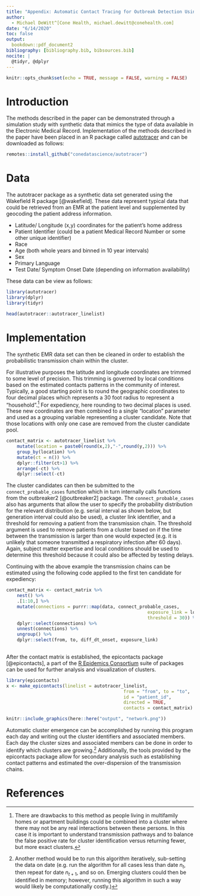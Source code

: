 ```yaml
---
title: "Appendix: Automatic Contact Tracing for Outbreak Detection Using Hospital Electronic Medical Record Data"
author: 
  - Michael DeWitt^[Cone Health, michael.dewitt@conehealth.com]
date: "6/14/2020"
toc: false
output: 
  bookdown::pdf_document2
bibliography: [bibliography.bib, bibsources.bib]
nocite: |
  @tidyr, @dplyr
---
```


```r
knitr::opts_chunk$set(echo = TRUE, message = FALSE, warning = FALSE)
```

# Introduction

The methods described in the paper can be demonstrated through a simulation study with synthetic data that mimics the type of data available in the Electronic Medical Record.
Implementation of the methods described in the paper have been placed in an R package called [autotracer]() and can be downloaded as follows: 

```r
remotes::install_github("conedatascience/autotracer")
```

# Data

The autotracer package as a synthetic data set generated using the Wakefield R package [@wakefield].
These data represent typical data that could be retrieved from an EMR at the patient level and supplemented by geocoding the patient address information.

* Latitude/ Longitude (x,y) coordinates for the patient's home address 
* Patient Identifier (could be a patient Medical Record Number or some other unique identifier)
* Race 
* Age (both whole years and binned in 10 year intervals)
* Sex 
* Primary Language 
* Test Date/ Symptom Onset Date (depending on information availability)  

These data can be view as follows:

```r
library(autotracer)
library(dplyr)
library(tidyr)

head(autotracer::autotracer_linelist)
```

# Implementation

The synthetic EMR data set can then be cleaned in order to establish the probabilistic transmission chain within the cluster.

For illustrative purposes the latitude and longitude coordinates are trimmed to some level of precision.
This trimming is governed by local conditions based on the estimated contacts patterns in the community of interest.
Typically, a good starting point is to round the geographic coordinates to four decimal places which represents a 30 foot radius to represent a "household".^[There are drawbacks to this method as people living in multifamily homes or apartment buildings could be combined into a cluster where there may not be any real interactions between these persons. In this case it is important to understand transmission pathways and to balance the false positive rate for cluster identification versus returning fewer, but more exact clusters.]
For expediency, here rounding to two decimal places is used.
These new coordinates are then combined to a single "location" parameter and used as a grouping variable representing a cluster candidate.
Note that those locations with only one case are removed from the cluster candidate pool.

```r
contact_matrix <- autotracer_linelist %>%
	mutate(location = paste0(round(x,2),"-",round(y,2))) %>% 
	group_by(location) %>%
	mutate(ct = n()) %>%
	dplyr::filter(ct>1) %>%
	arrange(-ct) %>% 
	dplyr::select(-ct)

```

The cluster candidates can then be submitted to the `connect_probable_cases` function which in turn internally calls functions from the outbreaker2 [@outbreaker2] package.
The `connect_probable_cases` also has arguments that allow the user to specify the probability distribution for the relevant distribution (e.g. serial interval as shown below, but generation interval could also be used), a cluster link identifier, and a threshold for removing a patient from the transmission chain.
The threshold argument is used to remove patients from a cluster based on if the time between the transmission is larger than one would expected (e.g. it is unlikely that someone transmitted a respiratory infection after 60 days). 
Again, subject matter expertise and local conditions should be used to determine this threshold because it could also be affected by testing delays.

Continuing with the above example the transmission chains can be estimated using the following code applied to the first ten candidate for expediency:


```r
contact_matrix <- contact_matrix %>% 
	nest() %>%
	.[1:10,] %>% 
	mutate(connections = purrr::map(data, connect_probable_cases, 
													 exposure_link = location,
													 threshold = 30)) %>%
	dplyr::select(connections) %>%
	unnest(connections) %>% 
	ungroup() %>% 
	dplyr::select(from, to, diff_dt_onset, exposure_link)
	
```


After the contact matrix is established, the epicontacts package [@epicontacts], a part of the [R Epidemics Consortium](https://www.repidemicsconsortium.org/) suite of packages can be used for further analysis and visualization of clusters.


```r
library(epicontacts)
x <- make_epicontacts(linelist = autotracer_linelist,
											from = "from", to = "to",
											id = "patient_id",
											directed = TRUE,
											contacts = contact_matrix)
```



```r
knitr::include_graphics(here::here("output", "network.png"))
```


Automatic cluster emergence can be accomplished by running this program each day and writing out the cluster identifiers and associated members.
Each day the cluster sizes and associated members can be done in order to identify which clusters are growing.^[Another method would be to run this algorithm iteratively, sub-setting the data on date (e.g. run the algorithm for all cases less than date $n_t$, then repeat for date $n_{t+1}$, and so on. Emerging clusters could then be identified in memory; however, running this algorithm in such a way would likely be computationally costly.)]
Additionally, the tools provided by the epicontacts package allow for secondary analysis such as establishing contact patterns and estimated the over-dispersion of the transmission chains.

# References